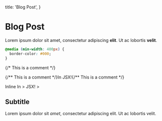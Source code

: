 
  title: 'Blog Post',
}

# Blog Post

Lorem ipsum dolor sit amet, consectetur adipiscing **elit**. Ut ac lobortis <b>velit</b>.

<!-- This is a comment -->

```css
@media (min-width: 400px) {
  border-color: #000;
}
```

<Basic>{/* This is a comment */}</Basic>

<Basic>
  {/** This is a comment */}In JSX!{/** This is a comment */}
</Basic>

Inline <Basic><!-- This is a comment -->In &gt;
JSX!<!-- This is a
comment --> &gt; <!-- This is a comment --></Basic>

## Subtitle

Lorem ipsum dolor sit _amet_, consectetur adipiscing elit. Ut ac lobortis velit.
